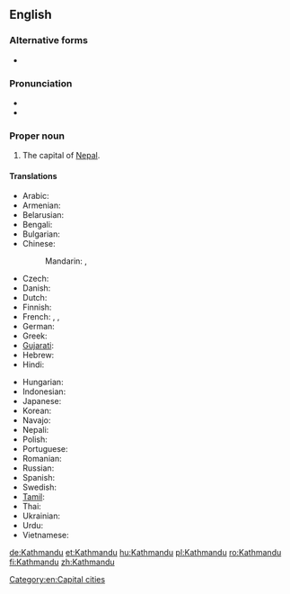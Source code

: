 ==English==
{{wikipedia}}

===Alternative forms===
*{{l|en|Katmandu}}

===Pronunciation===
* {{IPA|/ˌkatmanˈduː/}}
* {{rhymes|uː}}

===Proper noun===
{{en-proper noun}}

# The capital of [[Nepal]].

====Translations====
{{trans-top|Kathmandu}}
* Arabic: {{t-|ar|كاثماندو|m|tr=kathmaandu}}
* Armenian: {{t-|hy|Կատմանդու|tr=Katmandu}}
* Belarusian: {{t-|be|Катманду|m|tr=Katmandú|xs=Belarusian}}
* Bengali: {{t-|bn|কাঠমান্ডু|tr=kaṭhmanḍu|sc=Beng|xs=Bengali}}
* Bulgarian: {{t-|bg|Катманду|m|tr=Katmandu}}
* Chinese:
*: Mandarin: {{t|cmn|加德滿都|sc=Hani}},  {{t|cmn|加德满都|tr=Jiādémǎndū|sc=Hani}}
* Czech: {{t+|cs|Káthmándú|m}}
* Danish: {{t-|da|Katmandu}}
* Dutch: {{t-|nl|Kathmandu}}
* Finnish: {{t-|fi|Katmandu}}
* French: {{t+|fr|Katmandou|m}},  {{t-|fr|Kathmandu|m}},  {{t-|fr|Kātmāndū|m}}
* German: {{t+|de|Kathmandu|n}}
* Greek: {{t-|el|Κατμαντού|tr=Katmantoú}}
* [[Gujarati]]: {{t-|gu|કાઠમંડુ|sc=Gujr|xs=Gujarati}}
* Hebrew: {{t-|he|קטמנדו}}
* Hindi: {{t-|hi|काठमांडू|m|tr=kāṭhmāṇḍū|xs=Hindi}}
{{trans-mid}}
* Hungarian: {{t+|hu|Katmandu}}
* Indonesian: {{t-|id|Kathmandu|xs=Indonesian}}
* Japanese: {{t-|ja|カトマンズ|tr=Katomanzu}}
* Korean: {{t-|ko|카트만두|tr=Kateumandu|sc=Hang}}
* Navajo: {{tø|nv|Kʼatmandoo}}
* Nepali: {{t-|ne|काठमांडौ|tr=Kāṭhmāṛəuṁ|sc=Deva|xs=Nepali}}
* Polish: {{t+|pl|Katmandu|m}}
* Portuguese: {{t-|pt|Katmandu|m}}
* Romanian: {{t+|ro|Kathmandu}}
* Russian: {{t-|ru|Катманду|m|tr=Katmandú}} {{indeclinable}}
* Spanish: {{t+|es|Katmandú|m}}
* Swedish: {{t-|sv|Katmandu}}
* [[Tamil]]: {{t-|ta|காட்மாண்டூ|xs=Tamil}}
* Thai: {{t-|th|กาฐมาณฑุ}}
* Ukrainian: {{t-|uk|Катманду|m|tr=Katmandú|xs=Ukrainian}}
* Urdu: {{t-|ur|کاٹھمانڈو|m|tr=kāṭhmāṇḍū|sc=ur-Arab}}
* Vietnamese: {{t-|vi|Kathmandu|xs=Vietnamese}}
{{trans-bottom}}

[[Category:en:Capital cities]]

[[de:Kathmandu]]
[[et:Kathmandu]]
[[hu:Kathmandu]]
[[pl:Kathmandu]]
[[ro:Kathmandu]]
[[fi:Kathmandu]]
[[zh:Kathmandu]]